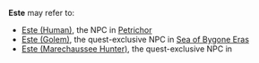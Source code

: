 {{Disambiguation}}
'''Este''' may refer to:
* [[Este (Human)]], the NPC in [[Petrichor]]
* [[Este (Golem)]], the quest-exclusive NPC in [[Sea of Bygone Eras]]
* [[Este (Marechaussee Hunter)]], the quest-exclusive NPC in {{Quest|Silent Night}}